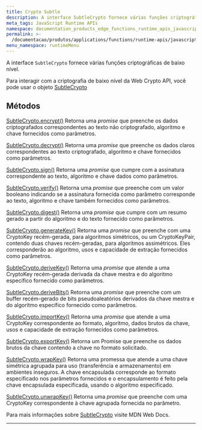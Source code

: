 ```yaml
---
title: Crypto Subtle
description: A interface SubtleCrypto fornece várias funções criptográficas de baixo nível.
meta_tags: JavaScript Runtime APIs
namespace: documentation_products_edge_functions_runtime_apis_javascript_subtle_crypto
permalink: >-
  /documentacao/produtos/applications/functions/runtime-apis/javascript/subtle-crypto/
menu_namespace: runtimeMenu
---
```


A interface `SubtleCrypto` fornece várias funções criptográficas de baixo nível.

Para interagir com a criptografia de baixo nível da Web Crypto API, você pode usar o objeto [SubtleCrypto](https://developer.mozilla.org/en-US/docs/Web/API/SubtleCrypto)

## Métodos

[SubtleCrypto.encrypt()](https://developer.mozilla.org/en-US/docs/Web/API/SubtleCrypto/encrypt)
Retorna uma *promise* que preenche os dados criptografados correspondentes ao texto não criptografado, algoritmo e chave fornecidos como parâmetros.

[SubtleCrypto.decrypt()](https://developer.mozilla.org/en-US/docs/Web/API/SubtleCrypto/decrypt)
Retorna uma *promise* que preenche os dados claros correspondentes ao texto criptografado, algoritmo e chave fornecidos como parâmetros.

[SubtleCrypto.sign()](https://developer.mozilla.org/en-US/docs/Web/API/SubtleCrypto/sign)
Retorna uma *promise* que cumpre com a assinatura correspondente ao texto, algoritmo e chave dados como parâmetros.

[SubtleCrypto.verify()](https://developer.mozilla.org/en-US/docs/Web/API/SubtleCrypto/verify)
Retorna uma *promise* que preenche com um valor booleano indicando se a assinatura fornecida como parâmetro corresponde ao texto, algoritmo e chave também fornecidos como parâmetros.

[SubtleCrypto.digest()](https://developer.mozilla.org/en-US/docs/Web/API/SubtleCrypto/digest)
Retorna uma *promise* que cumpre com um resumo gerado a partir do algoritmo e do texto fornecido como parâmetros.

[SubtleCrypto.generateKey()](https://developer.mozilla.org/en-US/docs/Web/API/SubtleCrypto/generateKey)
Retorna uma *promise* que preenche com uma CryptoKey recém-gerada, para algoritmos simétricos, ou um CryptoKeyPair, contendo duas chaves recém-geradas, para algoritmos assimétricos. Eles corresponderão ao algoritmo, usos e capacidade de extração fornecidos como parâmetros.

[SubtleCrypto.deriveKey()](https://developer.mozilla.org/en-US/docs/Web/API/SubtleCrypto/deriveKey)
Retorna uma *promise* que atende a uma CryptoKey recém-gerada derivada da chave mestra e do algoritmo específico fornecido como parâmetros.

[SubtleCrypto.deriveBits()](https://developer.mozilla.org/en-US/docs/Web/API/SubtleCrypto/deriveBits)
Retorna uma *promise* que preenche com um buffer recém-gerado de bits pseudoaleatórios derivados da chave mestra e do algoritmo específico fornecido como parâmetros.

[SubtleCrypto.importKey()](https://developer.mozilla.org/en-US/docs/Web/API/SubtleCrypto/importKey)
Retorna uma *promise* que atende a uma CryptoKey correspondente ao formato, algoritmo, dados brutos da chave, usos e capacidade de extração fornecidos como parâmetros.

[SubtleCrypto.exportKey()](https://developer.mozilla.org/en-US/docs/Web/API/SubtleCrypto/exportKey)
Retorna um Promise que preenche os dados brutos da chave contendo a chave no formato solicitado.

[SubtleCrypto.wrapKey()](https://developer.mozilla.org/en-US/docs/Web/API/SubtleCrypto/wrapKey)
Retorna uma promessa que atende a uma chave simétrica agrupada para uso (transferência e armazenamento) em ambientes inseguros. A chave encapsulada corresponde ao formato especificado nos parâmetros fornecidos e o encapsulamento é feito pela chave encapsulada especificada, usando o algoritmo especificado.

[SubtleCrypto.unwrapKey()](https://developer.mozilla.org/en-US/docs/Web/API/SubtleCrypto/unwrapKey)
Retorna uma *promise* que preenche com uma CryptoKey correspondente à chave agrupada fornecida no parâmetro.

Para mais informações sobre [SubtleCrypto](https://developer.mozilla.org/en-US/docs/Web/API/SubtleCrypto) visite MDN Web Docs.





---

